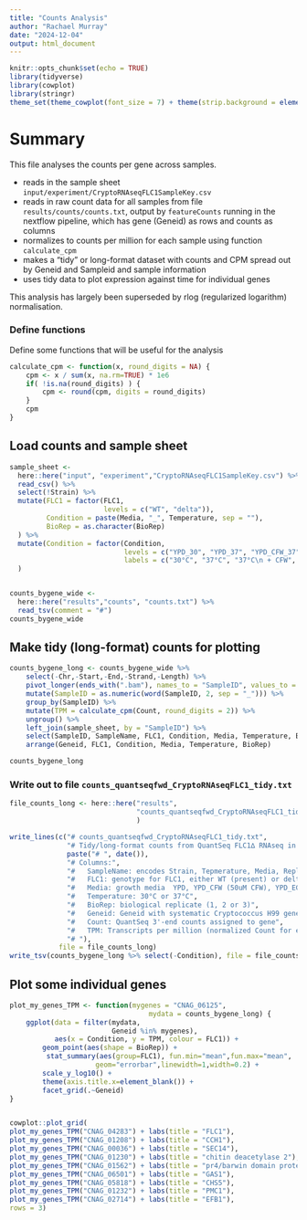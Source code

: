 ```yaml
---
title: "Counts Analysis"
author: "Rachael Murray"
date: "2024-12-04"
output: html_document
---
```


```r
knitr::opts_chunk$set(echo = TRUE)
library(tidyverse)
library(cowplot)
library(stringr)
theme_set(theme_cowplot(font_size = 7) + theme(strip.background = element_blank()))
```
# Summary

This file analyses the counts per gene across samples.

* reads in the sample sheet `input/experiment/CryptoRNAseqFLC1SampleKey.csv`
* reads in raw count data for all samples from file `results/counts/counts.txt`, output by `featureCounts` running in the nextflow pipeline, which has gene (Geneid) as rows and counts as columns
* normalizes to counts per million for each sample using function `calculate_cpm`
* makes a "tidy" or long-format dataset with counts and CPM spread out by Geneid and Sampleid and sample information
* uses tidy data to plot expression against time for individual genes

This analysis has largely been superseded by rlog (regularized logarithm) normalisation.


### Define functions

Define some functions that will be useful for the analysis

```r
calculate_cpm <- function(x, round_digits = NA) {
    cpm <- x / sum(x, na.rm=TRUE) * 1e6
    if( !is.na(round_digits) ) {
        cpm <- round(cpm, digits = round_digits)
    }
    cpm
}
```


## Load counts and sample sheet

```r
sample_sheet <- 
  here::here("input", "experiment","CryptoRNAseqFLC1SampleKey.csv") %>%
  read_csv() %>%
  select(!Strain) %>%
  mutate(FLC1 = factor(FLC1, 
                       levels = c("WT", "delta")),
         Condition = paste(Media, "_", Temperature, sep = ""),
         BioRep = as.character(BioRep)
  ) %>% 
  mutate(Condition = factor(Condition, 
                            levels = c("YPD_30", "YPD_37", "YPD_CFW_37", "YPD_EGTA_37", "YPD_CFW_EGTA_37"),
                            labels = c("30°C", "37°C", "37°C\n + CFW", "37°C\n + EGTA", "37°C\n + CFW\n + EGTA"))
  )


counts_bygene_wide <- 
  here::here("results","counts", "counts.txt") %>%
  read_tsv(comment = "#")
counts_bygene_wide
```


## Make tidy (long-format) counts for plotting

```r
counts_bygene_long <- counts_bygene_wide %>%
    select(-Chr,-Start,-End,-Strand,-Length) %>%
    pivot_longer(ends_with(".bam"), names_to = "SampleID", values_to = "Count") %>%
    mutate(SampleID = as.numeric(word(SampleID, 2, sep = "_"))) %>%
    group_by(SampleID) %>%
    mutate(TPM = calculate_cpm(Count, round_digits = 2)) %>%
    ungroup() %>%
    left_join(sample_sheet, by = "SampleID") %>%
    select(SampleID, SampleName, FLC1, Condition, Media, Temperature, BioRep, Geneid, Count, TPM) %>%
    arrange(Geneid, FLC1, Condition, Media, Temperature, BioRep)

counts_bygene_long

```
### Write out to file `counts_quantseqfwd_CryptoRNAseqFLC1_tidy.txt`

```r
file_counts_long <- here::here("results",
                               "counts_quantseqfwd_CryptoRNAseqFLC1_tidy.txt"
                               )

write_lines(c("# counts_quantseqfwd_CryptoRNAseqFLC1_tidy.txt",
              "# Tidy/long-format counts from QuantSeq FLC1∆ RNAseq in Cryptococcus neoformans",
              paste("# ", date()),
              "# Columns:",
              "#   SampleName: encodes Strain, Tepmerature, Media, Replicate",
              "#   FLC1: genotype for FLC1, either WT (present) or delta (deletion/disruption)",
              "#   Media: growth media  YPD, YPD_CFW (50uM CFW), YPD_EGTA (10mM EGTA), YPD_CFW_EGTA (50uM CFW + 10mM EGTA)",
              "#   Temperature: 30°C or 37°C",
              "#   BioRep: biological replicate (1, 2 or 3)",
              "#   Geneid: Geneid with systematic Cryptococcus H99 gene name",
              "#   Count: QuantSeq 3'-end counts assigned to gene",
              "#   TPM: Transcripts per million (normalized Count for each sample)",
              "# "),
            file = file_counts_long)
write_tsv(counts_bygene_long %>% select(-Condition), file = file_counts_long, col_names = TRUE, append = TRUE)
```

## Plot some individual genes


```r
plot_my_genes_TPM <- function(mygenes = "CNAG_06125",
                                  mydata = counts_bygene_long) {
    ggplot(data = filter(mydata, 
                         Geneid %in% mygenes),
           aes(x = Condition, y = TPM, colour = FLC1)) +
        geom_point(aes(shape = BioRep)) +
         stat_summary(aes(group=FLC1), fun.min="mean",fun.max="mean",
                     geom="errorbar",linewidth=1,width=0.2) +
        scale_y_log10() +
        theme(axis.title.x=element_blank()) + 
        facet_grid(.~Geneid) 
}


cowplot::plot_grid(
plot_my_genes_TPM("CNAG_04283") + labs(title = "FLC1"),
plot_my_genes_TPM("CNAG_01208") + labs(title = "CCH1"),
plot_my_genes_TPM("CNAG_00036") + labs(title = "SEC14"),
plot_my_genes_TPM("CNAG_01230") + labs(title = "chitin deacetylase 2"),
plot_my_genes_TPM("CNAG_01562") + labs(title = "pr4/barwin domain protein"),
plot_my_genes_TPM("CNAG_06501") + labs(title = "GAS1"),
plot_my_genes_TPM("CNAG_05818") + labs(title = "CHS5"),
plot_my_genes_TPM("CNAG_01232") + labs(title = "PMC1"),
plot_my_genes_TPM("CNAG_02714") + labs(title = "EFB1"),
rows = 3)


```


